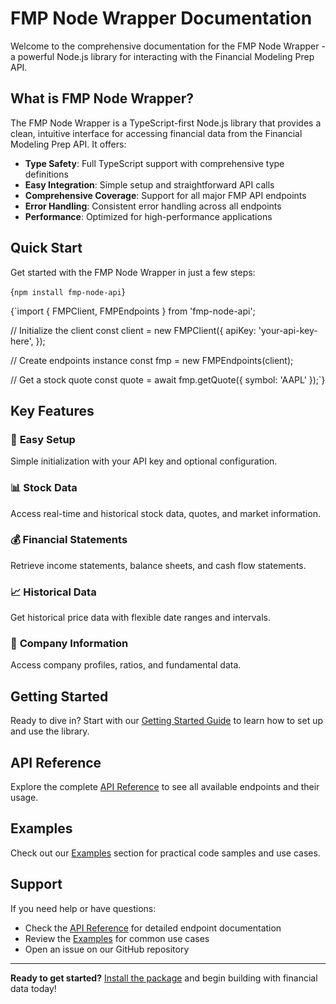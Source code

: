 # FMP Node Wrapper Documentation

Welcome to the comprehensive documentation for the FMP Node Wrapper - a powerful Node.js library for interacting with the Financial Modeling Prep API.

## What is FMP Node Wrapper?

The FMP Node Wrapper is a TypeScript-first Node.js library that provides a clean, intuitive interface for accessing financial data from the Financial Modeling Prep API. It offers:

- **Type Safety**: Full TypeScript support with comprehensive type definitions
- **Easy Integration**: Simple setup and straightforward API calls
- **Comprehensive Coverage**: Support for all major FMP API endpoints
- **Error Handling**: Consistent error handling across all endpoints
- **Performance**: Optimized for high-performance applications

## Quick Start

Get started with the FMP Node Wrapper in just a few steps:

<CodeBlock language="bash">{`npm install fmp-node-api`}</CodeBlock>


<CodeBlock language="typescript">
{`import { FMPClient, FMPEndpoints } from 'fmp-node-api';

// Initialize the client
const client = new FMPClient({
    apiKey: 'your-api-key-here',
});

// Create endpoints instance
const fmp = new FMPEndpoints(client);

// Get a stock quote
const quote = await fmp.getQuote({ symbol: 'AAPL' });`}

</CodeBlock>



## Key Features

### 🚀 **Easy Setup**

Simple initialization with your API key and optional configuration.

### 📊 **Stock Data**

Access real-time and historical stock data, quotes, and market information.

### 💰 **Financial Statements**

Retrieve income statements, balance sheets, and cash flow statements.

### 📈 **Historical Data**

Get historical price data with flexible date ranges and intervals.

### 🏢 **Company Information**

Access company profiles, ratios, and fundamental data.

## Getting Started

Ready to dive in? Start with our [Getting Started Guide](/docs/getting-started) to learn how to set up and use the library.

## API Reference

Explore the complete [API Reference](/docs/api) to see all available endpoints and their usage.

## Examples

Check out our [Examples](/docs/examples) section for practical code samples and use cases.

## Support

If you need help or have questions:

- Check the [API Reference](/docs/api) for detailed endpoint documentation
- Review the [Examples](/docs/examples) for common use cases
- Open an issue on our GitHub repository

---

**Ready to get started?** [Install the package](/docs/getting-started) and begin building with financial data today!
